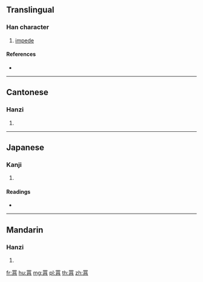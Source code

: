{{character info/new}}
{{also|羂}}
==Translingual==

===Han character===
{{Han char|rn=122|rad=网|as=07|sn=12|four=60227|canj=WLRB}}

# [[impede]]

====References====
* {{Han ref|kx=0947.460|dkj=28277|dj=1388.400|hdz=42917.150|uh=7F65|ud=32613|bh=DAFE|bd=56062}}

----

==Cantonese==

===Hanzi===
{{yue-hanzi|jyut=|y=gyun3}}

# {{defn|lang=yue|sort=网07}}

----

==Japanese==

===Kanji===
{{ja-kanji|grade=|rs=网07}}

# {{defn|lang=ja|sort=网07}}

====Readings====
* {{ja-readings|on=[[けん]] (ken)|kun=[[かける]] (kakeru)|nanori=}}

----

==Mandarin==

===Hanzi===
{{cmn-hanzi|pin=[[juàn]] ([[juan4]])|wg=chüan<sup>4</sup>}}

# {{defn|lang=cmn|sort=网07}}

[[fr:罥]]
[[hu:罥]]
[[mg:罥]]
[[pl:罥]]
[[th:罥]]
[[zh:罥]]